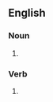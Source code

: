 ==English==

===Noun===
{{head|en|noun form}}

# {{plural of|en|psychograph}}

===Verb===
{{head|en|verb form}}

# {{en-third-person singular of|psychograph}}